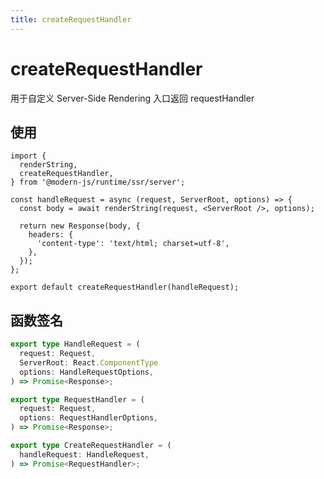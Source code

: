 ```yaml
---
title: createRequestHandler
---
```


# createRequestHandler

用于自定义 Server-Side Rendering 入口返回 requestHandler

## 使用

```tsx title="src/entry.server.ts"
import {
  renderString,
  createRequestHandler,
} from '@modern-js/runtime/ssr/server';

const handleRequest = async (request, ServerRoot, options) => {
  const body = await renderString(request, <ServerRoot />, options);

  return new Response(body, {
    headers: {
      'content-type': 'text/html; charset=utf-8',
    },
  });
};

export default createRequestHandler(handleRequest);
```

## 函数签名

```ts
export type HandleRequest = (
  request: Request,
  ServerRoot: React.ComponentType
  options: HandleRequestOptions,
) => Promise<Response>;

export type RequestHandler = (
  request: Request,
  options: RequestHandlerOptions,
) => Promise<Response>;

export type CreateRequestHandler = (
  handleRequest: HandleRequest,
) => Promise<RequestHandler>;
```

